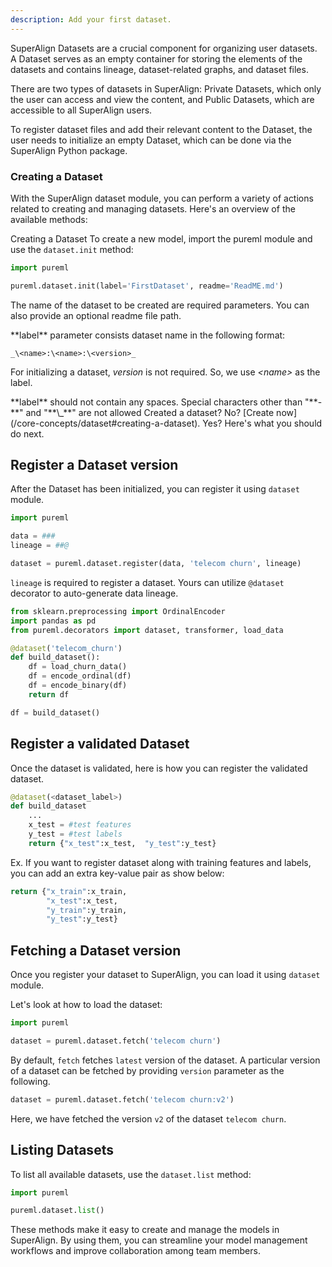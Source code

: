 ```yaml
---
description: Add your first dataset.
---
```


SuperAlign Datasets are a crucial component for organizing user datasets. A Dataset serves as an empty container for storing the elements of the datasets and contains lineage, dataset-related graphs, and dataset files.

There are two types of datasets in SuperAlign: Private Datasets, which only the user can access and view the content, and Public Datasets, which are accessible to all SuperAlign users.

To register dataset files and add their relevant content to the Dataset, the user needs to initialize an empty Dataset, which can be done via the SuperAlign Python package.

### Creating a Dataset

With the SuperAlign dataset module, you can perform a variety of actions related to creating and managing datasets. Here's an overview of the available methods:

Creating a Dataset To create a new model, import the pureml module and use the `dataset.init` method:

```python
import pureml

pureml.dataset.init(label='FirstDataset', readme='ReadME.md')
```

The name of the dataset to be created are required parameters. You can also provide an optional readme file path.

<Info>
**label** parameter consists dataset name in the following format:

`_\<name>:\<name>:\<version>_`

For initializing a dataset, _version_ is not required. So, we use _\<name>_ as the label.

</Info>

<Warning>
  **label** should not contain any spaces. Special characters other than "**-**"
  and "**\_**" are not allowed
</Warning>

<Note>
  Created a dataset? No? [Create
  now](/core-concepts/dataset#creating-a-dataset). Yes? Here's what you should
  do next.
</Note>

## Register a Dataset version

After the Dataset has been initialized, you can register it using `dataset` module.

```python
import pureml

data = ###
lineage = ##@

dataset = pureml.dataset.register(data, 'telecom churn', lineage)
```

`lineage` is required to register a dataset. Yours can utilize `@dataset` decorator to auto-generate data lineage.

```python
from sklearn.preprocessing import OrdinalEncoder
import pandas as pd
from pureml.decorators import dataset, transformer, load_data

@dataset('telecom_churn')
def build_dataset():
    df = load_churn_data()
    df = encode_ordinal(df)
    df = encode_binary(df)
    return df

df = build_dataset()
```

## Register a validated Dataset

Once the dataset is validated, here is how you can register the validated dataset.

```python
@dataset(<dataset_label>)
def build_dataset
    ...
    x_test = #test features
    y_test = #test labels
    return {"x_test":x_test,  "y_test":y_test}
```

<Accordion title="`x_test` and `y_test` keys are mandatory. Any other key-value pair is allowed in registered dataset.">
Ex. If you want to register dataset along with training features and labels, you can add an extra key-value pair as show below:

```python
return {"x_train":x_train,
        "x_test":x_test,
        "y_train":y_train,
        "y_test":y_test}
```

</Accordion>

## Fetching a Dataset version

Once you register your dataset to SuperAlign, you can load it using `dataset` module.

Let's look at how to load the dataset:

```python
import pureml

dataset = pureml.dataset.fetch('telecom churn')
```

By default, `fetch` fetches `latest` version of the dataset. A particular version of a dataset can be fetched by providing `version` parameter as the following.

```python
dataset = pureml.dataset.fetch('telecom churn:v2')
```

Here, we have fetched the version `v2` of the dataset `telecom churn`.

## Listing Datasets

To list all available datasets, use the `dataset.list` method:

```python
import pureml

pureml.dataset.list()
```

These methods make it easy to create and manage the models in SuperAlign. By using them, you can streamline your model management workflows and improve collaboration among team members.
